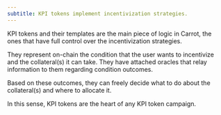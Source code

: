 ```yaml
---
subtitle: KPI tokens implement incentivization strategies.
---
```


KPI tokens and their templates are the main piece of logic in Carrot, the ones
that have full control over the incentivization strategies.

They represent on-chain the condition that the user wants to incentivize and the
collateral(s) it can take. They have attached oracles that relay information to
them regarding condition outcomes.

Based on these outcomes, they can freely decide what to do about the
collateral(s) and where to allocate it.

In this sense, KPI tokens are the heart of any KPI token campaign.
